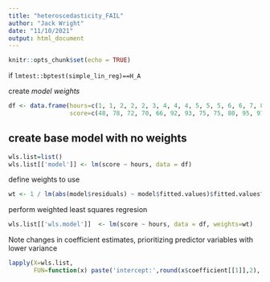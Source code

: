 ```yaml
---
title: "heteroscedasticity_FAIL"
author: "Jack Wright"
date: "11/10/2021"
output: html_document
---
```


```r
knitr::opts_chunk$set(echo = TRUE)
```



if `lmtest::bptest(simple_lin_reg)==H_A`

create *model weights*

```r
df <- data.frame(hours=c(1, 1, 2, 2, 2, 3, 4, 4, 4, 5, 5, 5, 6, 6, 7, 8),
                 score=c(48, 78, 72, 70, 66, 92, 93, 75, 75, 80, 95, 97, 90, 96, 99, 99))
```


## create base model with no weights

```r
wls.list=list()
wls.list[['model']] <- lm(score ~ hours, data = df)
```


define weights to use

```r
wt <- 1 / lm(abs(model$residuals) ~ model$fitted.values)$fitted.values^2
```


perform weighted least squares regresion

```r
wls.list[['wls.model']]  <- lm(score ~ hours, data = df, weights=wt)
```



Note changes in coefficient estimates, prioritizing predictor variables with lower variance

```r

lapply(X=wls.list,
       FUN=function(x) paste('intercept:',round(x$coefficient[[1]],2),'slope:',round(x$coefficient[[2]],2)))
```

